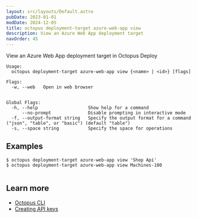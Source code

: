 ```yaml
---
layout: src/layouts/Default.astro
pubDate: 2023-01-01
modDate: 2024-12-05
title: octopus deployment-target azure-web-app view
description: View an Azure Web App deployment target
navOrder: 45
---
```


View an Azure Web App deployment target in Octopus Deploy

```
Usage:
  octopus deployment-target azure-web-app view {<name> | <id>} [flags]

Flags:
  -w, --web   Open in web browser


Global Flags:
  -h, --help                   Show help for a command
      --no-prompt              Disable prompting in interactive mode
  -f, --output-format string   Specify the output format for a command ("json", "table", or "basic") (default "table")
  -s, --space string           Specify the space for operations

```

## Examples

<SamplesInstance />

```
$ octopus deployment-target azure-web-app view 'Shop Api'
$ octopus deployment-target azure-web-app view Machines-100


```

## Learn more

- [Octopus CLI](/docs/octopus-rest-api/cli)
- [Creating API keys](/docs/octopus-rest-api/how-to-create-an-api-key)